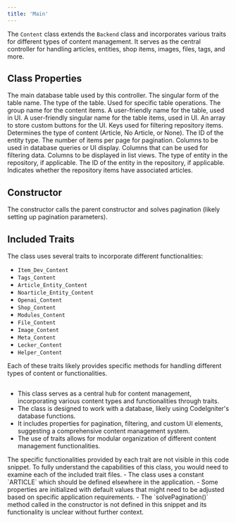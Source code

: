 ```yaml
---
title: 'Main'
---
```


The `Content` class extends the `Backend` class and incorporates various traits for different types of content management. It serves as the central controller for handling articles, entities, shop items, images, files, tags, and more.

## Class Properties

<ResponseField name="table" type="string" default="items">
  The main database table used by this controller.
</ResponseField>

<ResponseField name="tableSingular" type="string" default="item">
  The singular form of the table name.
</ResponseField>

<ResponseField name="typeOfTable" type="string">
  The type of the table. Used for specific table operations.
</ResponseField>

<ResponseField name="groupName" type="string" default="Articles">
  The group name for the content items.
</ResponseField>

<ResponseField name="tablePrettyName" type="string" default="Articles">
  A user-friendly name for the table, used in UI.
</ResponseField>

<ResponseField name="tablePrettyNameSingular" type="string" default="Article">
  A user-friendly singular name for the table items, used in UI.
</ResponseField>

<ResponseField name="customButtons" type="array">
  An array to store custom buttons for the UI.
</ResponseField>

<ResponseField name="repoFilterKeys" type="array">
  Keys used for filtering repository items.
</ResponseField>

<ResponseField name="ArticleOrNoarticleOrNoneType" type="constant" default="ARTICLE">
  Determines the type of content (Article, No Article, or None).
</ResponseField>

<ResponseField name="entityTypeId" type="int" default="0">
  The ID of the entity type.
</ResponseField>

<ResponseField name="pagination" type="int" default="10">
  The number of items per page for pagination.
</ResponseField>

<ResponseField name="columns" type="array">
  Columns to be used in database queries or UI display.
</ResponseField>

<ResponseField name="filterColumns" type="array">
  Columns that can be used for filtering data.
</ResponseField>

<ResponseField name="listColumns" type="array">
  Columns to be displayed in list views.
</ResponseField>

<ResponseField name="repoEntityType" type="boolean|string" default="false">
  The type of entity in the repository, if applicable.
</ResponseField>

<ResponseField name="repoEntityId" type="boolean|int" default="false">
  The ID of the entity in the repository, if applicable.
</ResponseField>

<ResponseField name="repoHasArticle" type="boolean" default="true">
  Indicates whether the repository items have associated articles.
</ResponseField>

## Constructor

The constructor calls the parent constructor and solves pagination (likely setting up pagination parameters).

## Included Traits

The class uses several traits to incorporate different functionalities:

- `Item_Dev_Content`
- `Tags_Content`
- `Article_Entity_Content`
- `Noarticle_Entity_Content`
- `Openai_Content`
- `Shop_Content`
- `Modules_Content`
- `File_Content`
- `Image_Content`
- `Meta_Content`
- `Lecker_Content`
- `Helper_Content`

Each of these traits likely provides specific methods for handling different types of content or functionalities.

##

- This class serves as a central hub for content management, incorporating various content types and functionalities through traits.
- The class is designed to work with a database, likely using CodeIgniter's database functions.
- It includes properties for pagination, filtering, and custom UI elements, suggesting a comprehensive content management system.
- The use of traits allows for modular organization of different content management functionalities.

<Note>
The specific functionalities provided by each trait are not visible in this code snippet. To fully understand the capabilities of this class, you would need to examine each of the included trait files.
</Note>

<Warning>
- The class uses a constant `ARTICLE` which should be defined elsewhere in the application.
- Some properties are initialized with default values that might need to be adjusted based on specific application requirements.
- The `solvePagination()` method called in the constructor is not defined in this snippet and its functionality is unclear without further context.
</Warning>